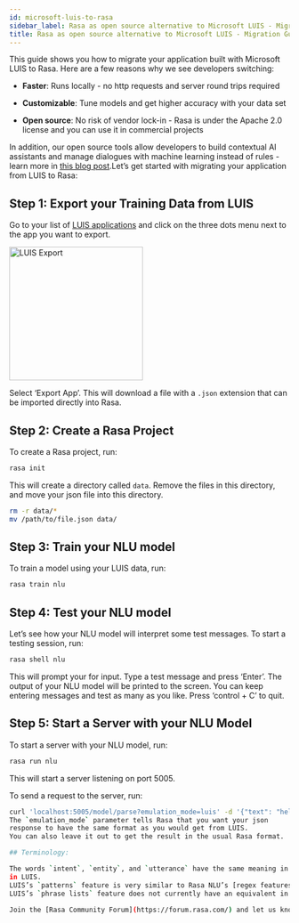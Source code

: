 ```yaml
---
id: microsoft-luis-to-rasa
sidebar_label: Rasa as open source alternative to Microsoft LUIS - Migration Guide
title: Rasa as open source alternative to Microsoft LUIS - Migration Guide
---
```


This guide shows you how to migrate your application built with Microsoft LUIS to Rasa. Here are a few reasons why we see developers switching:

* **Faster**: Runs locally - no http requests and server round trips required

* **Customizable**: Tune models and get higher accuracy with your data set

* **Open source**: No risk of vendor lock-in - Rasa is under the Apache 2.0 license and you can use it in commercial projects

In addition, our open source tools allow developers to build contextual AI assistants and manage dialogues with machine learning instead of rules - learn more in <a className="reference external" href="http://blog.rasa.com/a-new-approach-to-conversational-software/" target="_blank">this blog post</a>.Let’s get started with migrating your application from LUIS to Rasa:

## Step 1: Export your Training Data from LUIS

Go to your list of [LUIS applications](https://www.luis.ai/applications) and click
on the three dots menu next to the app you want to export.



<img alt="LUIS Export" src="../../img/luis_export.png" width="240" />

Select ‘Export App’. This will download a file with a `.json` extension that can be imported directly into Rasa.

## Step 2: Create a Rasa Project

To create a Rasa project, run:

```bash
rasa init
```

This will create a directory called `data`.
Remove the files in this directory, and
move your json file into this directory.

```bash
rm -r data/*
mv /path/to/file.json data/
```

## Step 3: Train your NLU model

To train a model using your LUIS data, run:

```bash
rasa train nlu
```

## Step 4: Test your NLU model

Let’s see how your NLU model will interpret some test messages.
To start a testing session, run:

```bash
rasa shell nlu
```

This will prompt your for input.
Type a test message and press ‘Enter’.
The output of your NLU model will be printed to the screen.
You can keep entering messages and test as many as you like.
Press ‘control + C’ to quit.

## Step 5: Start a Server with your NLU Model

To start a server with your NLU model, run:

```bash
rasa run nlu
```

This will start a server listening on port 5005.

To send a request to the server, run:

```bash
curl 'localhost:5005/model/parse?emulation_mode=luis' -d '{"text": "hello"}'
The `emulation_mode` parameter tells Rasa that you want your json
response to have the same format as you would get from LUIS.
You can also leave it out to get the result in the usual Rasa format.

## Terminology:

The words `intent`, `entity`, and `utterance` have the same meaning in Rasa as they do
in LUIS.
LUIS’s `patterns` feature is very similar to Rasa NLU’s [regex features](../nlu/training-data-format/#regular-expression-features)
LUIS’s `phrase lists` feature does not currently have an equivalent in Rasa NLU.

Join the [Rasa Community Forum](https://forum.rasa.com/) and let us know how your migration went!
